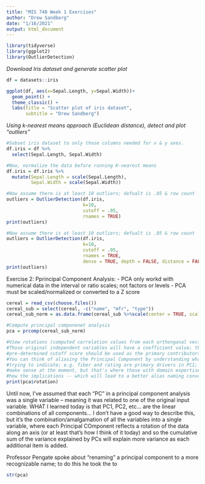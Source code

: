 ---
title: "MIS 740 Week 1 Exercises"
author: "Drew Sandberg"
date: "1/16/2021"
output: html_document
---

```{r message=FALSE, warning=FALSE}
library(tidyverse)
library(ggplot2)
library(OutlierDetection)
```

*Download Iris dataset and generate scatter plot*
```{r}
df = datasets::iris

ggplot(df, aes(x=Sepal.Length, y=Sepal.Width))+
  geom_point() +
  theme_classic() +
  labs(title = "Scatter plot of iris dataset",
       subtitle = "Drew Sandberg")
```

*Using k-nearest means approach (Euclidean distance), detect and plot "outliers"*
```{r}
#Subset iris dataset to only those columns needed for x & y axes.
df.iris = df %>%
  select(Sepal.Length, Sepal.Width)

#Now, normalize the data before running K-nearest means
df.iris = df.iris %>%
  mutate(Sepal.Length = scale(Sepal.Length),
         Sepal.Width = scale(Sepal.Width))

#Now assume there is at least 10 outliers; defualt is .05 & row count
outliers = OutlierDetection(df.iris, 
                            k=10,
                            cutoff = .95,
                            rnames = TRUE)
print(outliers)
```


```{r}
#Now assume there is at least 10 outliers; defualt is .05 & row count
outliers = OutlierDetection(df.iris, 
                            k=10,
                            cutoff = .95,
                            rnames = TRUE,
                            dense = TRUE, depth = FALSE, distance = FALSE, dispersion = FALSE)
print(outliers)
```

Exercise 2: Pprincipal Component Analysis:
- PCA only workd with numerical data in the interval or ratio scales; not factors or levels
- PCA must be scaled/normalized or converted to a Z score
```{r}
cereal = read_csv(choose.files())
cereal_sub = select(cereal, -c("name", "mfr", "type"))
cereal_sub_norm = as.data.frame(cereal_sub %>%scale(center = TRUE, scale = TRUE))

#Compute principal componenet analysis
pca = prcomp(cereal_sub_norm)

#View rotations (computed correlation values from each orthonganal vector)
#Those original independent variables will have a coefficient value; those meeting a 
#pre-determined cutoff score should be used as the primary contributors to the principal component
#You can think of aliasing the Principal Component by understanding what the primary contributors are 
#trying to indicate; e.g. fiber and rating are primary drivers in PC1; call PC1 "Fiber rating"... may not 
#make sense at the moment, but that's where those with domain expertise will and should help you understand
#how the implications -- which will lead to a better alias naming convention.
print(pca$rotation)
```

Until now, I've assumed that each "PC" in a principal component analysis was a single variable -- meaning it was related to one of the original input variable. WHAT I learned today is that PC1, PC2, etc... are the linear combinations of all components... I don't have a good way to describe this, but it's the combination/amalgamation of all the variables into a single variable, where each Principal COmponent reflects a rotation of the data along an axis (or at least that's how I think of it today) and so the cumulative sum of the variance explained by PCs will explain more variance as each additional item is added.

Professor Pengate spoke about "renaming" a principal component to a more recognizable name; to do this he took the to

```{r}
str(pca)
```

